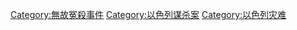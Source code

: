 [[Category:無故冤殺事件|Category:無故冤殺事件]]
[[Category:以色列谋杀案|Category:以色列谋杀案]]
[[Category:以色列灾难|Category:以色列灾难]]